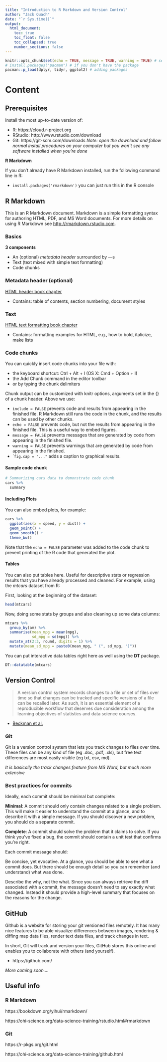 ```yaml
---
title: "Introduction to R Markdown and Version Control"
author: "Jack Quach"
date: "`r Sys.time()`"
output: 
  html_document:
    toc: true
    toc_float: false
    toc_collapsed: true
    number_sections: false
---
```


```r
knitr::opts_chunk$set(echo = TRUE, message = TRUE, warning = TRUE) # set knit options here
# install.packages("pacman") # if you don't have the package
pacman::p_load(dplyr, tidyr, ggplot2) # adding packages
```

# Content {.tabset}

## Prerequisites 

Install the most up-to-date version of:

- R: https://cloud.r-project.org
- RStudio: http://www.rstudio.com/download
- Git: https://git-scm.com/downloads *Note: open the download and follow normal install procedures on your computer but you won’t see any software installed when you’re done*

**R Markdown**

If you don't already have R Markdown installed, run the following command line in R:

- ```install.packages('rmarkdown')``` you can just run this in the R console

## R Markdown

This is an R Markdown document. Markdown is a simple formatting syntax for authoring HTML, PDF, and MS Word documents. For more details on using R Markdown see <http://rmarkdown.rstudio.com>.

### Basics 

**3 components**

- An (optional)  *metadata header* surrounded by ---s
- Text (text mixed with simple text formatting)
- Code chunks

### Metadata header (optional)

[HTML header book chapter](https://bookdown.org/yihui/rmarkdown/html-document.html)

- Contains: table of contents, section numbering, document styles

### Text 

[HTML text formatting book chapter](https://bookdown.org/yihui/rmarkdown/html-document.html)

- Contains: formatting examples for HTML, e.g., how to bold, italicize, make lists 

### Code chunks

You can quickly insert code chunks into your file with:

- the keyboard shortcut: Ctrl + Alt + I (OS X: Cmd + Option + I)
- the Add Chunk  command in the editor toolbar
- or by typing the chunk delimiters

Chunk output can be customized with knitr options, arguments set in the {} of a chunk header. Above we use:

- ```include = FALSE``` prevents code and results from appearing in the finished file. R Markdown still runs the code in the chunk, and the results can be used by other chunks.
- ```echo = FALSE``` prevents code, but not the results from appearing in the finished file. This is a useful way to embed figures.
- ```message = FALSE``` prevents messages that are generated by code from appearing in the finished file.
- ```warning = FALSE``` prevents warnings that are generated by code from appearing in the finished.
- ````fig.cap = "..."``` adds a caption to graphical results.

#### Sample code chunk

```r
# Summarizing cars data to demonstrate code chunk
cars %>% 
  summary
```

#### Including Plots

You can also embed plots, for example:

```r
cars %>% 
  ggplot(aes(x = speed, y = dist)) +
  geom_point() + 
  geom_smooth() +
  theme_bw()
```

Note that the `echo = FALSE` parameter was added to the code chunk to prevent printing of the R code that generated the plot.

#### Tables

You can also put tables here. Useful for descriptive stats or regression results that you have already processed and cleaned. For example, using the *mtcars* dataset from R:

First, looking at the beginning of the dataset:

```r
head(mtcars)
```

Now, doing some stats by groups and also cleaning up some data columns:

```r
mtcars %>% 
  group_by(am) %>% 
  summarise(mean_mpg = mean(mpg),
            sd_mpg = sd(mpg)) %>% 
  mutate_at(2:3, round, digits = 1) %>% 
  mutate(mean_sd_mpg = paste0(mean_mpg, " (", sd_mpg, ")"))
```

You can put interactive data tables right here as well using the **DT** package.

```r
DT::datatable(mtcars)
```

## Version Control

> A version control system records changes to a file or set of files over time so that changes can be tracked and specific versions of a file can be recalled later. As such, it is an essential element of a reproducible workflow that deserves due consideration among the learning objectives of statistics and data science courses.

- [Beckman et al.](https://arxiv.org/abs/2001.01988)

### Git 

Git is a version control system that lets you track changes to files over time. These files can be any kind of file (eg .doc, .pdf, .xls), but free text differences are most easily visible (eg txt, csv, md).

*It is basically the track changes feature from MS Word, but much more extensive*

### Best practices for commits

Ideally, each commit should be minimal but complete:

**Minimal**: A commit should only contain changes related to a single problem. This will make it easier to understand the commit at a glance, and to describe it with a simple message. If you should discover a new problem, you should do a separate commit.

**Complete**: A commit should solve the problem that it claims to solve. If you think you’ve fixed a bug, the commit should contain a unit test that confirms you’re right.

Each commit message should:

Be concise, yet evocative. At a glance, you should be able to see what a commit does. But there should be enough detail so you can remember (and understand) what was done.

Describe the why, not the what. Since you can always retrieve the diff associated with a commit, the message doesn’t need to say exactly what changed. Instead it should provide a high-level summary that focuses on the reasons for the change.

## GitHub

Github is a website for storing your git versioned files remotely. It has many nice features to be able visualize differences between images, rendering & diffing map data files, render text data files, and track changes in text.

In short, Git will track and version your files, GitHub stores this online and enables you to collaborate with others (and yourself). 

- https://github.com/

*More coming soon....*

## Useful info

### R Markdown

https://bookdown.org/yihui/rmarkdown/

https://ohi-science.org/data-science-training/rstudio.html#rmarkdown

### Git

https://r-pkgs.org/git.html

https://ohi-science.org/data-science-training/github.html

